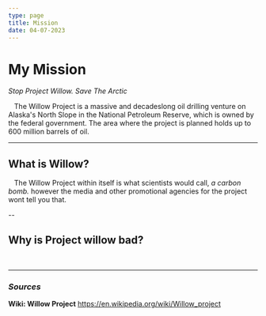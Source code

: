 ```yaml
---
type: page
title: Mission
date: 04-07-2023
---
```


# My Mission

*Stop Project Willow. Save The Arctic*

&nbsp;&nbsp; The Willow Project is a massive and decadeslong oil drilling venture
on Alaska's North Slope in the National Petroleum Reserve, which is owned
by the federal government. The area where the project is planned holds
up to 600 million barrels of oil.

---

## What is Willow?

&nbsp;&nbsp; The Willow Project within itself is what scientists would call, *a carbon bomb.* however the media and other promotional agencies for the project
wont tell you that.

--

## Why is Project willow bad?

&nbsp;&nbsp; 

---

### *Sources*

**Wiki: Willow Project**
https://en.wikipedia.org/wiki/Willow_project

